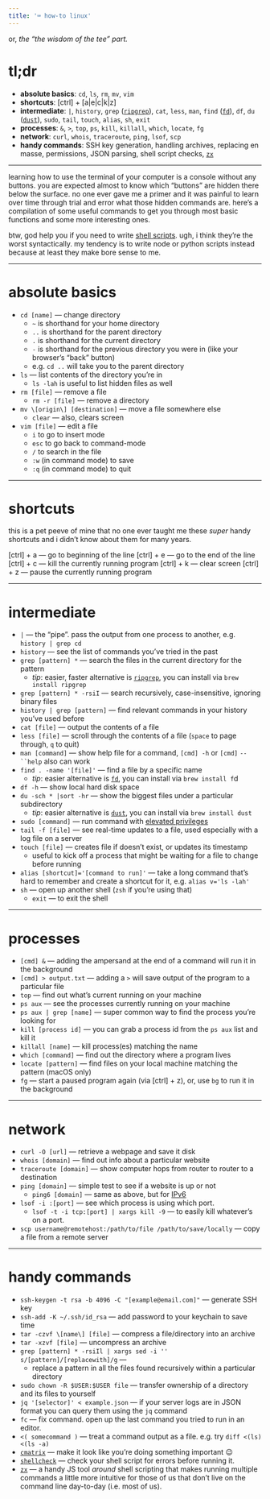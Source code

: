 ```yaml
---
title: '⌨️ how-to linux'
---
```


or, *the “the wisdom of the tee” part.*

# tl;dr
- **absolute basics**: `cd`, `ls`, `rm`, `mv`, `vim`
- **shortcuts**: [ctrl] + [a|e|c|k|z]
- **intermediate**: `|`, `history`, `grep` ([`ripgrep`](https://github.com/BurntSushi/ripgrep)), `cat`, `less`, `man`, `find` ([`fd`](https://github.com/sharkdp/fd)), `df`, `du` ([`dust`](https://github.com/bootandy/dust)), `sudo`, `tail`, `touch`, `alias`, `sh`, `exit`
- **processes**: `&`, `>`, `top`, `ps`, `kill`, `killall`, `which`, `locate`, `fg`
- **network**: `curl`, `whois`, `traceroute`, `ping`, `lsof`, `scp`
- **handy commands**: SSH key generation, handling archives, replacing en masse, permissions, JSON parsing, shell script checks, [`zx`](https://google.github.io/zx/)


----------

learning how to use the terminal of your computer is a console without any buttons. you are expected almost to know which “buttons” are hidden there below the surface. no one ever gave me a primer and it was painful to learn over time through trial and error what those hidden commands are. here’s a compilation of some useful commands to get you through most basic functions and some more interesting ones.

btw, god help you if you need to write [shell scripts](https://en.wikipedia.org/wiki/Shell_script). ugh, i think they’re the worst syntactically. my tendency is to write node or python scripts instead because at least they make bore sense to me.


----------
# absolute basics

- `cd [name]` — change directory 
    - `~` is shorthand for your home directory
    - `..` is shorthand for the parent directory
    - `.` is shorthand for the current directory
    - `-` is shorthand for the previous directory you were in (like your browser’s “back” button)
    - e.g. `cd ..` will take you to the parent directory
- `ls` — list contents of the directory you’re in
    - `ls -lah` is useful to list hidden files as well
- `rm [file]` — remove a file
    - `rm -r [file]` — remove a directory
- `mv \[origin\] [destination]` — move a file somewhere else
    - `clear` — also, clears screen
- `vim [file]` — edit a file
    - `i` to go to insert mode
    - `esc` to go back to command-mode
    - `/` to search in the file
    - `:w` (in command mode) to save
    - `:q` (in command mode) to quit


----------
# shortcuts

this is a pet peeve of mine that no one ever taught me these *super* handy shortcuts and i didn’t know about them for many years.

[ctrl] + a — go to beginning of the line
[ctrl] + e — go to the end of the line
[ctrl] + c — kill the currently running program
[ctrl] + k — clear screen
[ctrl] + z — pause the currently running program


----------
# intermediate

- `|` — the “pipe”. pass the output from one process to another, e.g. `history | grep cd`
- `history` — see the list of commands you’ve tried in the past
- `grep [pattern] *` — search the files in the current directory for the pattern
    - *tip*: easier, faster alternative is [`ripgrep`](https://github.com/BurntSushi/ripgrep), you can install via `brew install ripgrep`
- `grep [pattern] * -rsiI` — search recursively, case-insensitive, ignoring binary files
- `history | grep [pattern]` — find relevant commands in your history you’ve used before
- `cat [file]` — output the contents of a file
- `less [file]` — scroll through the contents of a file (`space`  to page through, `q` to quit)
- `man [command]` — show help file for a command, `[cmd] -h` or `[cmd]` `--``help` also can work
- `find . -name '[file]'` — find a file by a specific name
    - *tip*: easier alternative is [`fd`](https://github.com/sharkdp/fd), you can install via `brew install f`d
- `df -h` — show local hard disk space
- `du -sch * |sort -hr` — show the biggest files under a particular subdirectory
    - *tip*: easier alternative is [`dust`](https://github.com/bootandy/dust), you can install via `brew install dust`
- `sudo [command]` — run command with [elevated privileges](https://xkcd.com/149/)
- `tail -f [file]` — see real-time updates to a file, used especially with a log file on a server
- `touch [file]` — creates file if doesn’t exist, or updates its timestamp
    - useful to kick off a process that might be waiting for a file to change before running
- `alias [shortcut]='[command to run]'` — take a long command that’s hard to remember and create a shortcut for it, e.g. `alias v='ls -lah'`
- `sh` — open up another shell (`zsh` if you’re using that)
    - `exit` — to exit the shell


----------
# processes

- `[cmd] &` — adding the ampersand at the end of a command will run it in the background
- `[cmd] > output.txt` — adding a `>` will save output of the program to a particular file
- `top` — find out what’s current running on your machine
- `ps aux`  — see the processes currently running on your machine
- `ps aux | grep [name]` — super common way to find the process you’re looking for
- `kill [process id]` — you can grab a process id from the `ps aux` list and kill it
- `killall [name]` — kill process(es) matching the name
- `which [command]` — find out the directory where a program lives
- `locate [pattern]` — find files on your local machine matching the pattern (macOS only)
- `fg` — start a paused program again (via [ctrl] + z), or, use `bg` to run it in the background


----------
# network

- `curl -O [url]` — retrieve a webpage and save it disk
- `whois [domain]` — find out info about a particular website
- `traceroute [domain]` — show computer hops from router to router to a destination
- `ping [domain]` — simple test to see if a website is up or not
    - `ping6 [domain]` — same as above, but for [IPv6](https://en.wikipedia.org/wiki/IPv6)
- `lsof -i :[port]` — see which process is using which port.
    - `lsof -t -i tcp:[port] | xargs kill -9` — to easily kill whatever’s on a port.
- `scp username@remotehost:/path/to/file /path/to/save/locally` — copy a file from a remote server


----------
# handy commands

- `ssh-keygen -t rsa -b 4096 -C "[example@email.com]"` — generate SSH key
- `ssh-add -K ~/.ssh/id_rsa` — add password to your keychain to save time
- `tar -czvf \[name\] [file]` — compress a file/directory into an archive
- `tar -xzvf [file]` — uncompress an archive
- `grep [pattern] * -rsiIl | xargs sed -i '' s/[pattern]/[replacewith]/g` —
    - replace a pattern in all the files found recursively within a particular directory
- `sudo chown -R $USER:$USER file` — transfer ownership of a directory and its files to yourself
- `jq '[selector]' < example.json` — if your server logs are in JSON format you can query them using the `jq` command
- `fc` — fix command. open up the last command you tried to run in an editor.
- `<( somecommand )` — treat a command output as a file. e.g. try `diff <(ls) <(ls -a)`
- [`cmatrix`](https://github.com/abishekvashok/cmatrix) — make it look like you’re doing something important 😉
- [`shellcheck`](https://github.com/koalaman/shellcheck) — check your shell script for errors before running it.
- [`zx`](https://google.github.io/zx/) — a handy JS tool *around* shell scripting that makes running multiple commands a little more intuitive for those of us that don’t live on the command line day-to-day (i.e. most of us).
